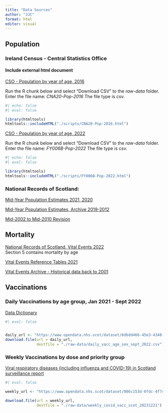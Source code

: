 ```yaml
---
title: "Data Sources"
author: "JJC"
format: html
editor: visual
---
```


## Population

### **Ireland Census -** Central Statistics Office

#### Include external html document

[CSO - Population by year of age, 2016](https://data.cso.ie/table/CNA20)

Run the R chunk below and select "Download CSV" to the *raw-data* folder. Enter the file name: *CNA20-Pop-2016* The file type is csv.

```r
#| echo: false
#| eval: false

library(htmltools)
htmltools::includeHTML("./scripts/CNA20-Pop-2016.html")
```

[CSO - Population by year of age, 2022](https://data.cso.ie/table/FY006B)

Run the R chunk below and select "Download CSV" to the *raw-data* folder. Enter the file name: *FY006B-Pop-2022* The file type is csv.

```r
#| echo: false
#| eval: false

library(htmltools)
htmltools::includeHTML("./scripts/FY006B-Pop-2022.html")
```



### **National Records of Scotland:**

[Mid-Year Population Estimates 2021, 2020](https://www.nrscotland.gov.uk/statistics-and-data/statistics/statistics-by-theme/population/population-estimates/mid-year-population-estimates#lmye)

[Mid-Year Population Estimates, Archive 2019-2012](https://www.nrscotland.gov.uk/statistics-and-data/statistics/statistics-by-theme/population/population-estimates/mid-year-population-estimates/archive)

[Mid-2002 to Mid-2010 Revision](https://webarchive.nrscotland.gov.uk/20210313160229/https://www.nrscotland.gov.uk/statistics-and-data/statistics/statistics-by-theme/population/population-estimates/mid-year-population-estimates/mid-2002-to-mid-2010-revision/additional-detailed-tables-for-population-estimates)

## Mortality

[National Records of Scotland, Vital Events 2022](https://www.nrscotland.gov.uk/statistics-and-data/statistics/statistics-by-theme/vital-events/general-publications/vital-events-reference-tables/2022/list-of-data-tables#section5)\
Section 5 contains mortality by age

[Vital Events Reference Tables 2021](https://www.nrscotland.gov.uk/statistics-and-data/statistics/statistics-by-theme/vital-events/general-publications/vital-events-reference-tables/2021)

[Vital Events Archive - Historical data back to 2001](https://www.nrscotland.gov.uk/statistics-and-data/statistics/statistics-by-theme/vital-events/general-publications/vital-events-reference-tables/archive)

## Vaccinations

### Daily Vaccinations by age group, Jan 2021 - Sept 2022

[Data Dictionary](https://www.opendata.nhs.scot/dataset/covid-19-vaccination-in-scotland/resource/9b99e278-b8d8-47df-8d7a-a8cf98519ac1)

```r
#| eval: false


daily_url <- "https://www.opendata.nhs.scot/dataset/6dbdd466-45e3-4348-9ee3-1eac72b5a592/resource/9b99e278-b8d8-47df-8d7a-a8cf98519ac1/download/daily_vacc_age_sex_20220914.csv"
download.file(url = daily_url, 
              destfile = "./raw-data/daily_vacc_age_sex_sept_2022.csv")
```

### Weekly Vaccinations by dose and priority group

[Viral respiratory diseases (including influenza and COVID-19) in Scotland surveillance report](https://www.publichealthscotland.scot/publications/viral-respiratory-diseases-including-influenza-and-covid-19-in-scotland-surveillance-report/viral-respiratory-diseases-including-influenza-and-covid-19-in-scotland-surveillance-report-21-december-2023/ "Report")

```r
#| eval: false

weekly_url <- "https://www.opendata.nhs.scot/dataset/086c153d-0fdc-4f7c-ad51-1e856c094a0e/resource/6978457e-f619-491c-885d-f60e90e81cbd/download/weekly_covid_vacc_scot_20231221.csv"

download.file(url = weekly_url, 
              destfile = "./raw-data/weekly_covid_vacc_scot_20231221")
```
